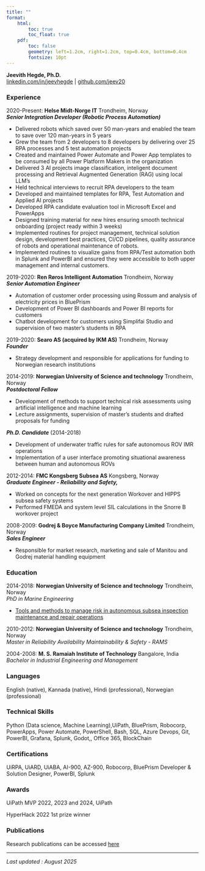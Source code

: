 ```yaml
---
title: ""
format:
    html:
        toc: true
        toc_float: true
    pdf:
        toc: false
        geometry: left=1.2cm, right=1.2cm, top=0.4cm, bottom=0.4cm
        fontsize: 10pt 
---
```



**Jeevith Hegde, Ph.D.**  
[linkedin.com/in/jeevhegde](https://www.linkedin.com/in/jeevhegde/) |  [github.com/jeev20](https://github.com/jeev20)

### **Experience**

2020-Present:	**Helse Midt-Norge IT**	Trondheim, Norway  
***Senior Integration Developer (Robotic Process Automation)***

* Delivered robots which saved over 50 man-years and enabled the team to save over 120 man-years in 5 years
* Grew the team from 2 developers to 8 developers by delivering over 25 RPA processes and 5 test automation projects
* Created and maintained Power Automate and Power App templates to be consumed by all Power Platform Makers in the organization
* Delivered 3 AI projects image classification, inteligent document processing and Retrieval Augmented Generation (RAG) using local LLM's
* Held technical interviews to recruit RPA developers to the team
* Developed and maintained templates for RPA, Test Automation and Applied AI projects
* Developed RPA candidate evaluation tool in Microsoft Excel and PowerApps
* Designed training material for new hires ensuring smooth technical onboarding (project ready within 3 weeks)
* Implemented routines for project management, technical solution design, development best practices, CI/CD pipelines, quality assurance of robots and operational maintenance of robots.
* Implemented routines to visualize gains from RPA/Test automation both in Splunk and PowerBI and ensured they were accessible to both upper management and internal customers.   

2019-2020:	**Ren Røros Intelligent Automation**	Trondheim, Norway  
***Senior Automation Engineer***

* Automation of customer order processing using Rossum and analysis of electricity prices in BluePrism
* Development of Power BI dashboards and Power BI reports for customers
* Chatbot development for customers using Simplifai Studio and supervision of two master’s students in RPA

2019-2020:	**Searo AS (acquired by IKM AS)**	Trondheim, Norway  
***Founder***

* Strategy development and responsible for applications for funding to Norwegian research institutions

2014-2019:	**Norwegian University of Science and technology**	Trondheim, Norway  
***Postdoctoral Fellow***

* Development of methods to support technical risk assessments using artificial intelligence and machine learning
* Lecture assignments, supervision of master’s students and drafted proposals for funding

***Ph.D. Candidate*** (2014-2018)

* Development of underwater traffic rules for safe autonomous ROV IMR operations
* Implementation of a user interface promoting situational awareness between human and autonomous ROVs

2012-2014:	**FMC Kongsberg Subsea AS**	Kongsberg, Norway  
                       ***Graduate Engineer \- Reliability and Safety,***

* Worked on concepts for the next generation Workover and HIPPS subsea safety systems
* Performed FMEDA and system level SIL calculations in the Snorre B workover project

2008-2009:	**Godrej & Boyce Manufacturing Company Limited**	Trondheim, Norway  
                       ***Sales Engineer***

* Responsible for market research, marketing and sale of Manitou and Godrej material handling equipment

### **Education**

2014-2018:	**Norwegian University of Science and technology**	Trondheim, Norway  
*PhD in Marine Engineering*

* [Tools and methods to manage risk in autonomous subsea inspection maintenance and repair operations](https://ntnuopen.ntnu.no/ntnu-xmlui/bitstream/handle/11250/2496308/Jeevith%20Hedge_fulltext.pdf?sequence=5&isAllowed=y)

2010-2012:	**Norwegian University of Science and technology**	Trondheim, Norway  
*Master in Reliability Availability Maintainability & Safety - RAMS*

2004-2008:     **M. S. Ramaiah Institute of Technology**  						     Bangalore, India 	        *Bachelor in Industrial Engineering and Management*



### Languages
English (native), Kannada (native), Hindi (professional), Norwegian (professional)


### Technical Skills
Python (Data science, Machine Learning),UiPath, BluePrism, Robocorp, PowerApps, Power Automate, PowerShell, Bash, SQL, Azure Devops, Git, PowerBI, Grafana, Splunk, Godot,, Office 365, BlockChain

### Certifications
UiRPA, UiARD, UiABA, AI-900, AZ-900, Robocorp, BluePrism Developer & Solution Designer, PowerBI, Splunk  


### Awards
UiPath MVP 2022, 2023 and 2024, UiPath <br>

HyperHack 2022 1st prize winner 

### Publications
Research publications can be accessed [here](https://scholar.google.com/citations?user=QL98iX4AAAAJ&hl=en) 


--------------------------------------------------------------------------

*Last updated : August 2025*